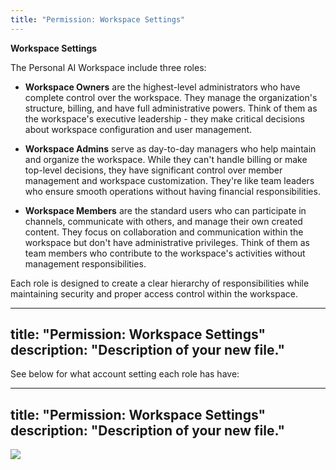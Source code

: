 ```yaml
---
title: "Permission: Workspace Settings"
---
```


**Workspace Settings**

The Personal AI Workspace include three roles:

* **Workspace Owners** are the highest-level administrators who have complete control over the workspace. They manage the organization's structure, billing, and have full administrative powers. Think of them as the workspace's executive leadership - they make critical decisions about workspace configuration and user management.

* **Workspace Admins** serve as day-to-day managers who help maintain and organize the workspace. While they can't handle billing or make top-level decisions, they have significant control over member management and workspace customization. They're like team leaders who ensure smooth operations without having financial responsibilities.

* **Workspace Members** are the standard users who can participate in channels, communicate with others, and manage their own created content. They focus on collaboration and communication within the workspace but don't have administrative privileges. Think of them as team members who contribute to the workspace's activities without management responsibilities.

Each role is designed to create a clear hierarchy of responsibilities while maintaining security and proper access control within the workspace.

---
title: "Permission: Workspace Settings"
description: "Description of your new file."
---

See below for what account setting each role has have:

---
title: "Permission: Workspace Settings"
description: "Description of your new file."
---

![](/images/Group1597882420.png)
